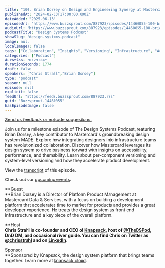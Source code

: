 ```yaml
---
title: "100. Brian Dorsey on Design and Engineering Synergy at Mastercard"
publishedAt: "2024-02-13T17:00:00.000Z"
dateAdded: "2025-06-13"
episodeUrl: "https://www.buzzsprout.com/887923/episodes/14460055-100-brian-dorsey-on-design-and-engineering-synergy-at-mastercard.mp3"
audioUrl: "https://www.buzzsprout.com/887923/episodes/14460055-100-brian-dorsey-on-design-and-engineering-synergy-at-mastercard.mp3"
podcastTitle: "Design Systems Podcast"
showSlug: "design-systems-podcast"
image: null
localImages: false
tags: ["Collaboration", "Insights", "Versioning", "Infrastructure", "Accessibility", "Performance","Themability"]
categories: ["Podcast"]
duration: "0:29:34"
durationSeconds: 1774
draft: false
speakers: ["Chris Strahl","Brian Dorsey"]
type: "podcast"
season: null
episode: null
explicit: false
feedUrl: "https://feeds.buzzsprout.com/887923.rss"
guid: "Buzzsprout-14460055"
hasEpisodeImage: false
---
```

[Send us feedback or episode suggestions.](https://www.buzzsprout.com/twilio/text_messages/887923/open_sms)

Join us for a milestone episode of The Design Systems Podcast, featuring Brian Dorsey, a key contributor to Mastercard's groundbreaking design system MADE. Explore how integrating designers into infrastructure teams has revolutionized collaboration. Discover how Mastercard leverages its design system to drive business forward with insights on accessibility, performance, and themability. Learn about per-component versioning and system-level versioning and how they accelerate product development.

View the [transcript](https://docs.google.com/document/d/1uTLNbPE3ZE0w_dVhziFbU6axhml2A8cErY2g7AJl800/edit?usp=drive_link) of this episode.

Check out our [upcoming events](https://www.knapsack.cloud/events).

**Guest  
**Brian Dorsey is a Director of Platform Product Management at Mastercard Data & Services, with a focus on building a development platform that accelerates time to market for products and provides a great developer experience. He treats the design system as front end infrastructure and a key piece of the overall platform.

**Host  
**Chris Strahl is co-founder and CEO of [Knapsack](https://www.knapsack.cloud/), host of [@TheDSPod](https://twitter.com/thedspod), DnD DM, and occasional river guide. You can find Chris on Twitter as [@chrisstrahl](https://twitter.com/chrisstrahl) and on [LinkedIn](https://www.linkedin.com/in/chrisstrahl/).**  
  
Sponsor  
**Sponsored by Knapsack, the design system platform that brings teams together. Learn more at [knapsack.cloud](https://www.knapsack.cloud/?utm_source=podcast).
